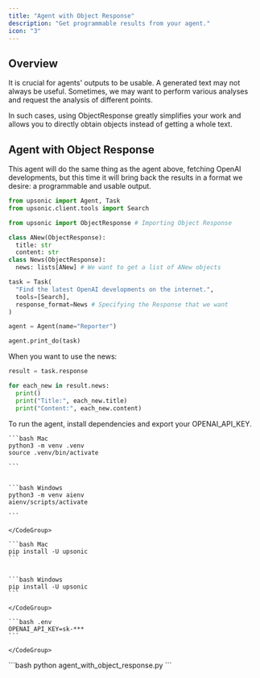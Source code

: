 ```yaml
---
title: "Agent with Object Response"
description: "Get programmable results from your agent."
icon: "3"
---
```


## Overview

It is crucial for agents' outputs to be usable. A generated text may not always be useful. Sometimes, we may want to perform various analyses and request the analysis of different points.

In such cases, using ObjectResponse greatly simplifies your work and allows you to directly obtain objects instead of getting a whole text.

## Agent with Object Response

This agent will do the same thing as the agent above, fetching OpenAI developments, but this time it will bring back the results in a format we desire: a programmable and usable output.

```python agent_with_object_response.py
from upsonic import Agent, Task
from upsonic.client.tools import Search

from upsonic import ObjectResponse # Importing Object Response

class ANew(ObjectResponse):
  title: str
  content: str
class News(ObjectResponse):
  news: lists[ANew] # We want to get a list of ANew objects

task = Task(
  "Find the latest OpenAI developments on the internet.", 
  tools=[Search],
  response_format=News # Specifying the Response that we want
)

agent = Agent(name="Reporter")

agent.print_do(task)
```

When you want to use the news:

```python agent_with_object_response.py
result = task.response

for each_new in result.news:
  print()
  print("Title:", each_new.title)
  print("Content:", each_new.content)
```

To run the agent, install dependencies and export your OPENAI_API_KEY.

<Steps>
  <Step title="Setup your virtual environment">
    <CodeGroup>

    ```bash Mac
    python3 -m venv .venv
    source .venv/bin/activate
    
    ```

    
    ```bash Windows
    python3 -m venv aienv
    aienv/scripts/activate
    
    ```

    </CodeGroup>
  </Step>
  <Step title="Install dependencies">
    <CodeGroup>

    ```bash Mac
    pip install -U upsonic
    ```

    
    ```bash Windows
    pip install -U upsonic
    ```

    </CodeGroup>
  </Step>
  <Step title="Put your OpenAI key">
    <CodeGroup>

    ```bash .env
    OPENAI_API_KEY=sk-***
    ```

    </CodeGroup>
  </Step>
  <Step title="Run the agent to do the task">
    ```bash
    python agent_with_object_response.py
    ```
  </Step>
</Steps>